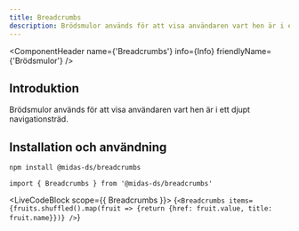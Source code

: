 ```yaml
---
title: Breadcrumbs
description: Brödsmulor används för att visa användaren vart hen är i ett djupt navigationsträd.
---
```



<ComponentHeader
  name={'Breadcrumbs'}
  info={Info}
  friendlyName={'Brödsmulor'}
/>

## Introduktion

Brödsmulor används för att visa användaren vart hen är i ett djupt navigationsträd.

## Installation och användning

```bash npm2yarn
npm install @midas-ds/breadcrumbs
```

```tsx
import { Breadcrumbs } from '@midas-ds/breadcrumbs'
```

<LiveCodeBlock scope={{ Breadcrumbs }}>
  {`<Breadcrumbs items={fruits.shuffled().map(fruit => {return {href: fruit.value, title: fruit.name}})} />`}
</LiveCodeBlock>

<ComponentFooter info={Info} />
